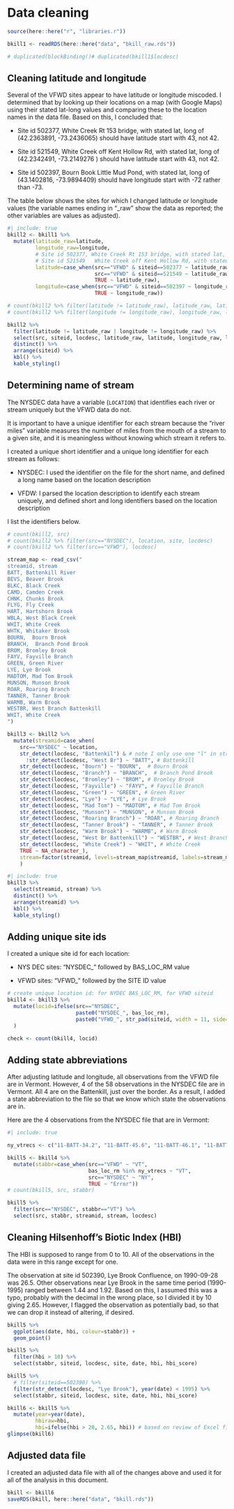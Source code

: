 # Data cleaning

```r
source(here::here("r", "libraries.r"))

bkill1 <- readRDS(here::here("data", "bkill_raw.rds"))

# duplicated(blockBinding()# duplicated(bkill1$locdesc)
```

## Cleaning latitude and longitude

Several of the VFWD sites appear to have latitude or longitude miscoded. I determined that by looking up their locations on a map (with Google Maps) using their stated lat-long values and comparing these to the location names in the data file. Based on this, I concluded that:

-   Site id 502377, White Creek Rt 153 bridge, with stated lat, long of (42.2363891, -73.2436065) should have latitude start with 43, not 42.

-   Site id 521549, White Creek off Kent Hollow Rd, with stated lat, long of (42.2342491, -73.2149276 ) should have latitude start with 43, not 42.

-   Site id 502397, Bourn Book Little Mud Pond, with stated lat, long of (43.1402816, -73.9894409) should have longitude start with -72 rather than -73.

The table below shows the sites for which I changed latitude or longitude values (the variable names ending in "\_raw" show the data as reported; the other variables are values as adjusted).

```r
#| include: true
bkill2 <- bkill1 %>%
  mutate(latitude_raw=latitude,
         longitude_raw=longitude,
         # Site id 502377, White Creek Rt 153 bridge, with stated lat, long of (42.2363891,	-73.2436065) should have latitude start with 43, not 42
         # Site id 521549	White Creek off Kent Hollow Rd, with stated lat, long of (42.2342491,	-73.2149276) should have latitude start with 43, not 42
         latitude=case_when(src=="VFWD" & siteid==502377 ~ latitude_raw + 1,
                            src=="VFWD" & siteid==521549 ~ latitude_raw + 1,
                            TRUE ~ latitude_raw),
         longitude=case_when(src=="VFWD" & siteid==502397 ~ longitude_raw + 1,
                            TRUE ~ longitude_raw))

# count(bkill2 %>% filter(latitude != latitude_raw), latitude_raw, latitude)
# count(bkill2 %>% filter(longitude != longitude_raw), longitude_raw, longitude)

bkill2 %>%
  filter(latitude != latitude_raw | longitude != longitude_raw) %>%
  select(src, siteid, locdesc, latitude_raw, latitude, longitude_raw, longitude) %>%
  distinct() %>%
  arrange(siteid) %>%
  kbl() %>%
  kable_styling()

```

## Determining name of stream

The NYSDEC data have a variable (`LOCATION`) that identifies each river or stream uniquely but the VFWD data do not.

It is important to have a unique identifier for each stream because the "river miles" variable measures the number of miles from the mouth of a stream to a given site, and it is meaningless without knowing which stream it refers to.

I created a unique short identifier and a unique long identifier for each stream as follows:

-   NYSDEC: I used the identifier on the file for the short name, and defined a long name based on the location description

-   VFDW: I parsed the location description to identify each stream uniquely, and defined short and long identifiers based on the location description

I list the identifiers below.

```r
# count(bkill2, src)
# count(bkill2 %>% filter(src=="NYSDEC"), location, site, locdesc)
# count(bkill2 %>% filter(src=="VFWD"), locdesc)

stream_map <- read_csv("
streamid, stream
BATT, Battenkill River
BEVS, Beaver Brook       
BLKC, Black Creek        
CAMD, Camden Creek
CHNK, Chunks Brook       
FLYG, Fly Creek          
HART, Hartshorn Brook    
WBLA, West Black Creek   
WHIT, White Creek        
WHTK, Whitaker Brook
BOURN,  Bourn Brook
BRANCH,  Branch Pond Brook
BROM, Bromley Brook
FAYV, Fayville Branch 
GREEN, Green River
LYE, Lye Brook
MADTOM, Mad Tom Brook
MUNSON, Munson Brook
ROAR, Roaring Branch
TANNER, Tanner Brook
WARMB, Warm Brook
WESTBR, West Branch Battenkill
WHIT, White Creek  
")

bkill3 <- bkill2 %>%
  mutate(streamid=case_when(
    src=="NYSDEC" ~ location,
    str_detect(locdesc, "Battenkil") & # note I only use one "l" in str_detect
      !str_detect(locdesc, "West Br") ~ "BATT", # Battenkill
    str_detect(locdesc, "Bourn") ~ "BOURN",  # Bourn Brook
    str_detect(locdesc, "Branch") ~ "BRANCH",  # Branch Pond Brook
    str_detect(locdesc, "Bromley") ~ "BROM", # Bromley Brook
    str_detect(locdesc, "Fayville") ~ "FAYV", # Fayville Branch 
    str_detect(locdesc, "Green") ~ "GREEN", # Green River
    str_detect(locdesc, "Lye") ~ "LYE", # Lye Brook
    str_detect(locdesc, "Mad Tom") ~ "MADTOM", # Mad Tom Brook
    str_detect(locdesc, "Munson") ~ "MUNSON", # Munson Brook
    str_detect(locdesc, "Roaring Branch") ~ "ROAR", # Roaring Branch
    str_detect(locdesc, "Tanner Brook") ~ "TANNER", # Tanner Brook
    str_detect(locdesc, "Warm Brook") ~ "WARMB", # Warm Brook
    str_detect(locdesc, "West Br Battenkill") ~ "WESTBR", # West Branch Battenkill
    str_detect(locdesc, "White Creek") ~ "WHIT", # White Creek
    TRUE ~ NA_character_),
    stream=factor(streamid, levels=stream_map$streamid, labels=stream_map$stream)
    )

```

```r
#| include: true
bkill3 %>%
  select(streamid, stream) %>%
  distinct() %>%
  arrange(streamid) %>%
  kbl() %>%
  kable_styling()
```

## Adding unique site ids

I created a unique site id for each location:

-   NYS DEC sites: "NYSDEC\_" followed by BAS_LOC_RM value

-   VFWD sites: "VFWD\_" followed by the SITE ID value

```r
# create unique location id: for NYDEC BAS_LOC_RM, for VFWD siteid
bkill4 <- bkill3 %>%
  mutate(locid=ifelse(src=="NYSDEC", 
                      paste0("NYSDEC_", bas_loc_rm),
                      paste0("VFWD_", str_pad(siteid, width = 11, side="left", pad="0")))  # up to 6 digits
  )

check <- count(bkill4, locid)

```

## Adding state abbreviations

After adjusting latitude and longitude, all observations from the VFWD file are in Vermont. However, 4 of the 58 observations in the NYSDEC file are in Vermont. All 4 are on the Battenkill, just over the border. As a result, I added a state abbreviation to the file so that we know which state the observations are in.

Here are the 4 observations from the NYSDEC file that are in Vermont:

```r
#| include: true

ny_vtrecs <- c("11-BATT-34.2", "11-BATT-45.6", "11-BATT-46.1", "11-BATT-46.8")  # BAS_LOC_RM

bkill5 <- bkill4 %>%
  mutate(stabbr=case_when(src=="VFWD" ~ "VT",
                          bas_loc_rm %in% ny_vtrecs ~ "VT",
                          src=="NYSDEC" ~ "NY",
                          TRUE ~ "Error"))
# count(bkill5, src, stabbr)  

bkill5 %>%
  filter(src=="NYSDEC", stabbr=="VT") %>%
  select(src, stabbr, streamid, stream, locdesc)

```

## Cleaning Hilsenhoff's Biotic Index (HBI)

The HBI is supposed to range from 0 to 10. All of the observations in the data were in this range except for one.

The observation at site id 502390, Lye Brook Confluence, on 1990-09-28 was 26.5. Other observations near Lye Brook in the same time period (1990-1995) ranged between 1.44 and 1.92. Based on this, I assumed this was a typo, probably with the decimal in the wrong place, so I divided it by 10 giving 2.65. However, I flagged the observation as potentially bad, so that we can drop it instead of altering, if desired.

```r

bkill5 %>%
  ggplot(aes(date, hbi, colour=stabbr)) +
  geom_point()

bkill5 %>%
  filter(hbi > 10) %>%
  select(stabbr, siteid, locdesc, site, date, hbi, hbi_score)

bkill5 %>%
  # filter(siteid==502390) %>%
  filter(str_detect(locdesc, "Lye Brook"), year(date) < 1995) %>%
  select(stabbr, siteid, locdesc, site, date, hbi, hbi_score)

bkill6 <- bkill5 %>%
  mutate(year=year(date),
         hbiraw=hbi,
         hbi=ifelse(hbi > 20, 2.65, hbi)) # based on review of Excel file
glimpse(bkill6)


```

## Adjusted data file

I created an adjusted data file with all of the changes above and used it for all of the analysis in this document.

```r

bkill <- bkill6
saveRDS(bkill, here::here("data", "bkill.rds"))


```
